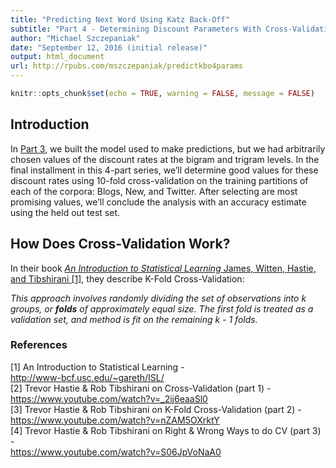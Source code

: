 ```yaml
---
title: "Predicting Next Word Using Katz Back-Off"
subtitle: "Part 4 - Determining Discount Parameters With Cross-Validation"
author: "Michael Szczepaniak"
date: "September 12, 2016 (initial release)"
output: html_document
url: http://rpubs.com/mszczepaniak/predictkbo4params
---
```


```r
knitr::opts_chunk$set(echo = TRUE, warning = FALSE, message = FALSE)
```

## Introduction
In [Part 3](http://rpubs.com/mszczepaniak/predictkbo3model), we built the model used to make predictions, but we had arbitrarily chosen values of the discount rates at the bigram and trigram levels.  In the final installment in this 4-part series, we'll determine good values for these discount rates using 10-fold cross-validation on the training partitions of each of the corpora: Blogs, New, and Twitter.  After selecting are most promising values, we'll conclude the analysis with an accuracy estimate using the held out test set.


## How Does Cross-Validation Work?
In their book [*An Introduction to Statistical Learning* James, Witten, Hastie, and Tibshirani [1]](http://www-bcf.usc.edu/~gareth/ISL/), they describe K-Fold Cross-Validation:

*This approach involves randomly dividing the set of observations into k groups, or **folds** of approximately equal size.  The first fold is treated as a validation set, and method is fit on the remaining k - 1 folds.*



### References
[1] An Introduction to Statistical Learning -  
[http://www-bcf.usc.edu/~gareth/ISL/](http://www-bcf.usc.edu/~gareth/ISL/)  
[2] Trevor Hastie & Rob Tibshirani on Cross-Validation (part 1) -  
[https://www.youtube.com/watch?v=_2ij6eaaSl0](https://www.youtube.com/watch?v=_2ij6eaaSl0)  
[3] Trevor Hastie & Rob Tibshirani on K-Fold Cross-Validation (part 2) -  
[https://www.youtube.com/watch?v=nZAM5OXrktY](https://www.youtube.com/watch?v=nZAM5OXrktY)  
[4] Trevor Hastie & Rob Tibshirani on Right & Wrong Ways to do CV (part 3) -  
[https://www.youtube.com/watch?v=S06JpVoNaA0](https://www.youtube.com/watch?v=S06JpVoNaA0)